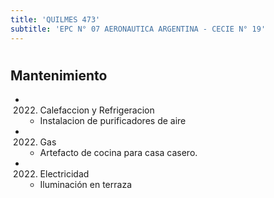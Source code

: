 ```yaml
---
title: 'QUILMES 473'
subtitle: 'EPC N° 07 AERONAUTICA ARGENTINA - CECIE N° 19'
---
```


#


## Mantenimiento

*  (2022) Calefaccion y Refrigeracion 
    + Instalacion de purificadores de aire

*  (2022) Gas 
    + Artefacto de cocina para casa casero.

*  (2022) Electricidad 
    + Iluminación en terraza



